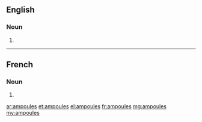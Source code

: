 ==English==

===Noun===
{{head|en}}

# {{plural of|ampoule}}

----

==French==

===Noun===
{{head|fr|g=f-p}}

# {{plural of|ampoule|lang=fr}}

[[ar:ampoules]]
[[et:ampoules]]
[[el:ampoules]]
[[fr:ampoules]]
[[mg:ampoules]]
[[my:ampoules]]
